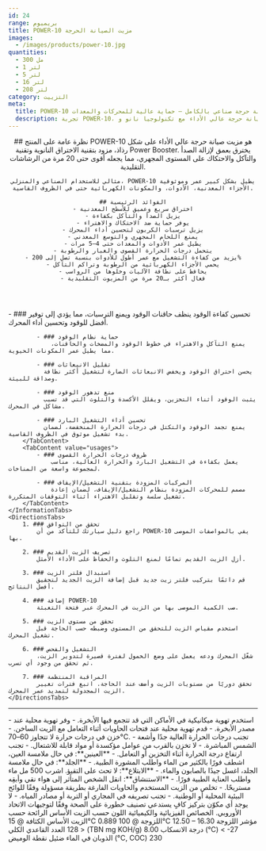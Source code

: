 ```yaml
---
id: 24
range: بريميوم
title: POWER-10 مزيت الصيانة الحرجة
images:
  - /images/products/power-10.jpg
quantities:
  - 300 مل
  - 1 لتر
  - 5 لتر
  - 16 لتر
  - 208 لتر
category: التزييت
meta:
  title: POWER-10 مزيت صيانة حرجة صناعي بالكامل – حماية عالية للمحركات والمعدات
  description: تجربة POWER-10، مزيت صيانة حرجة عالي الأداء مع تكنولوجيا نانو وPower Booster، لإزالة الصدأ والتآكل والاحتكاك على المستوى المجهري. يحافظ على عمر وأداء الأجزاء المعدنية والأدوات والمكونات الكهربائية حتى في الظروف القاسية.
---
```


<Header>
    ## نظرة عامة على المنتج
    POWER-10 هو مزيت صيانة حرجة عالي الأداء على شكل رذاذ، مزود بتقنية الاختراق النانوية وتقنية Power Booster. يخترق بعمق لإزالة الصدأ والتآكل والاحتكاك على المستوى المجهري، مما يجعله أقوى حتى 20 مرة من الرشاشات التقليدية.

    مثالي للاستخدام الصناعي والمنزلي، POWER-10 يطيل بشكل كبير عمر وموثوقية الأجزاء المعدنية، الأدوات، والمكونات الكهربائية حتى في الظروف القاسية.

    ## الفوائد الرئيسية
    - اختراق سريع وعميق للأسطح المعدنية
    - يزيل الصدأ والتآكل بكفاءة
    - يوفر حماية ضد الاحتكاك والاهتراء
    - يزيل ترسبات الكربون لتحسين أداء المحرك
    - يمنع اللحام المجهري والتوسع المعدني
    - يطيل عمر الأدوات والمعدات حتى 4–5 مرات
    - يتحمل درجات الحرارة القصوى والغبار والرطوبة
    - يزيد من كفاءة التشغيل مع عمر أطول للأدوات بنسبة تصل إلى 200%
    - يحمي الأجزاء الكهربائية من الرطوبة وتراكم التآكل
    - يحافظ على نظافة الآليات وخلوها من الرواسب
    - فعال أكثر بـ20 مرة من المزيوت التقليدية
</Header>

<Section>
    <InformationTabs>
        <TabContent value="core">
            - ### تحسين كفاءة الوقود
              ينظف حاقنات الوقود ويمنع الترسبات، مما يؤدي إلى توفير أفضل للوقود وتحسين أداء المحرك.

            - ### حماية نظام الوقود
                يمنع التآكل والاهتراء في خطوط الوقود والمضخات والحاقنات، مما يطيل عمر المكونات الحيوية.

            - ### تقليل الانبعاثات
              يحسن احتراق الوقود ويخفض الانبعاثات الضارة لتشغيل أكثر نظافة وصداقة للبيئة.
    
            - ### منع تدهور الوقود
              يثبت الوقود أثناء التخزين، ويقلل الأكسدة والتلوث التي قد تسبب مشاكل في المحرك.
    
            - ### تحسين أداء التشغيل البارد
              يمنع تجمد الوقود والتكتل في درجات الحرارة المنخفضة، لضمان بدء تشغيل موثوق في الظروف القاسية.
        </TabContent>
        <TabContent value="usages">
            - ### ظروف درجات الحرارة القصوى
                يعمل بكفاءة في التشغيل البارد والحرارة العالية، مناسب لمجموعة واسعة من المناخات.

            - ### المركبات المزودة بتقنية التشغيل/الإيقاف
                مصمم للمحركات المزودة بنظام التشغيل/الإيقاف، لضمان إعادة تشغيل سلسة وتقليل الاهتراء أثناء التوقفات المتكررة.
        </TabContent>
    </InformationTabs>
    <DirectionsTabs>
        1. ### تحقق من التوافق
            راجع دليل سيارتك للتأكد من أن POWER-10 يفي بالمواصفات الموصى بها.
   
        2. ### تصريف الزيت القديم
            أزل الزيت القديم تمامًا لمنع التلوث والحفاظ على الأداء الأمثل.
   
        3. ### استبدال فلتر الزيت
            قم دائمًا بتركيب فلتر زيت جديد قبل إضافة الزيت الجديد لتحقيق أفضل النتائج.
   
        4. ### إضافة POWER-10
            صب الكمية الموصى بها من الزيت في المحرك عبر فتحة التعبئة.
   
        5. ### تحقق من مستوى الزيت
            استخدم مقياس الزيت للتحقق من المستوى وضبطه حسب الحاجة قبل تشغيل المحرك.
   
        6. ### التشغيل والفحص
            شغّل المحرك ودعه يعمل على وضع الخمول لفترة قصيرة لتدوير الزيت، ثم تحقق من وجود أي تسرب.
   
        7. ### المراقبة المنتظمة
            تحقق دوريًا من مستويات الزيت وأضف عند الحاجة. اتبع فترات تغيير الزيت المجدولة لتمديد عمر المحرك.
    </DirectionsTabs>
</Section>

***

<Section>
    <SafetyTabs>
        <TabContent value="handling">
            - استخدم تهوية ميكانيكية في الأماكن التي قد تتجمع فيها الأبخرة.
            - وفر تهوية محلية عند مصدر الأبخرة.
            - قدم تهوية محلية عند فتحات الحاويات أثناء التعامل مع الزيت الساخن.
            - خزن في درجات حرارة لا تتجاوز 60–70°C.
            - تجنب درجات الحرارة العالية جدًا وأشعة الشمس المباشرة.
            - لا تخزن بالقرب من عوامل مؤكسدة أو مواد قابلة للاشتعال.
            - تجنب ارتفاع درجة الحرارة أثناء التخزين أو التعامل.
        </TabContent>
        <TabContent value="first-aid">
            - **العينين**: في حال ملامسة العين، اشطف فورًا بالكثير من الماء واطلب المشورة الطبية.
            - **الجلد**: في حال ملامسة الجلد، اغسل جيدًا بالصابون والماء.
            - **الابتلاع**: لا تحث على التقيؤ. اشرب 500 مل ماء واطلب العناية الطبية فورًا.
            - **الاستنشاق**: انقل الشخص المتأثر إلى هواء نقي وأبقِه مستريحًا.
        </TabContent>
        <TabContent value="disposal">
            - تخلص من الزيت المستخدم والحاويات الفارغة بطريقة مسؤولة وفقًا للوائح البيئية المحلية أو الوطنية.
            - تجنب تصريفه في المجاري أو التربة أو مصادر المياه.
        </TabContent>
        <TabContent value="hazardous">
            - لا يوجد أي مكوّن بتركيز كافٍ يستدعي تصنيف خطورة على الصحة وفقًا لتوجيهات الاتحاد الأوروبي.
        </TabContent>
    </SafetyTabs>
  
   <Table>
  <TableHeader>
    <TableRow col={2}>
      <TableHead>الخصائص الفيزيائية والكيميائية</TableHead>
    </TableRow>
  </TableHeader>
  <TableBody>
    <TableRow>
      <TableCell>اللون</TableCell>
      <TableCell>حسب الزيت الأساس</TableCell>
    </TableRow>
    <TableRow>
      <TableCell>الرائحة</TableCell>
      <TableCell>حسب الزيت الأساس</TableCell>
    </TableRow>
    <TableRow>
      <TableCell>الكثافة @ 15°C</TableCell>
      <TableCell>0.889</TableCell>
    </TableRow>
    <TableRow>
      <TableCell>اللزوجة @ 100°C</TableCell>
      <TableCell>12.50 – 16.30</TableCell>
    </TableRow>
    <TableRow>
      <TableCell>مؤشر اللزوجة</TableCell>
      <TableCell>&lt; 128</TableCell>
    </TableRow>
    <TableRow>
      <TableCell>العدد القاعدي الكلي (TBN mg KOH/g)</TableCell>
      <TableCell>8.00</TableCell>
    </TableRow>
    <TableRow>
      <TableCell>درجة الانسكاب (°C)</TableCell>
      <TableCell>&lt; -27</TableCell>
    </TableRow>
    <TableRow>
      <TableCell>الذوبان في الماء</TableCell>
      <TableCell>ضئيل</TableCell>
    </TableRow>
    <TableRow>
      <TableCell>نقطة الوميض (°C, COC)</TableCell>
      <TableCell>230</TableCell>
    </TableRow>
  </TableBody>
</Table>
</Section>
